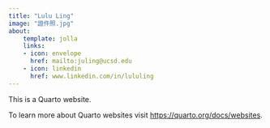 ```yaml
---
title: "Lulu Ling"
image: "證件照.jpg"
about: 
    template: jolla
    links: 
    - icon: envelope
      href: mailto:juling@ucsd.edu
    - icon: linkedin
      href: www.linkedin.com/in/lululing
---
```


This is a Quarto website.

To learn more about Quarto websites visit <https://quarto.org/docs/websites>.
